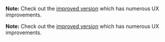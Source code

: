 
**Note:** Check out the [improved version](/questions/user-interface/todo-list/react/solution/improved) which has
numerous UX improvements.

<Solution />

**Note:** Check out the [improved version](/questions/user-interface/todo-list/react/solution/improved) which has
numerous UX improvements.

<A11y />
<TestCases />
